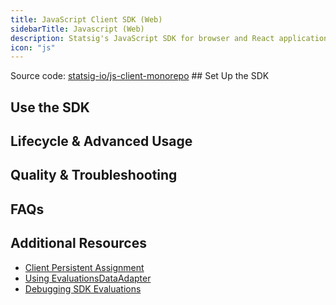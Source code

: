 ```yaml
---
title: JavaScript Client SDK (Web)
sidebarTitle: Javascript (Web)
description: Statsig's JavaScript SDK for browser and React applications.
icon: "js"
---
```




<Callout icon="github">
Source code: <a href="https://github.com/statsig-io/js-client-monorepo" target="_blank" rel="noreferrer">statsig-io/js-client-monorepo</a>
</Callout>
## Set Up the SDK

<Steps>
  <Step title="Install the SDK">
    <JSInstallation />
  </Step>
  <Step title="Initialize the SDK">
    <Initialization />
    <JSInitialize />
  </Step>
</Steps>

## Use the SDK

<checkGate />
<JSCheckGate />

<getDynamicConfig />
<JSGetConfig />

<getExperimentLayer />
<JSGetLayer />

<logEvent />
<JSLogEvent />

<JSTypedGetters />
<JSEvaluationDetails />
<JSCodeExamples />

<paramStores />
<JSParameterStore />

<statsigUser />
<JSUpdateUser />
<JSPrefetchUsers />

<statsigOptions />
<JSStatsigOptions />

<manualExposures />
<JSManualExposures />

<JSSessionReplay />
<JSCsp />

## Lifecycle & Advanced Usage

<shuttingDown />
<JSShutdown />

<StableIDIntro />
<JSStableID />

<MultiInstanceIntro />
<JSMultiInstanceCode />

<JSOverrideAdapter />
<JSPersistentValues />
<JSAsyncTimeouts />
<JSDataAdapter />
<JSLogOnlyData />
<JSClientEvents />

## Quality & Troubleshooting

<JSTesting />
<JSDebugging />

## FAQs

<JSFaqs />

## Additional Resources

- [Client Persistent Assignment](/client/concepts/persistent_assignment)
- [Using EvaluationsDataAdapter](/client/javascript/using-evaluations-data-adapter)
- [Debugging SDK Evaluations](/sdk/debugging)
